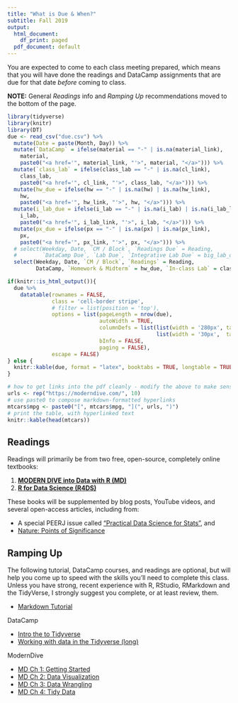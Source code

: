 ```yaml
---
title: "What is Due & When?"
subtitle: Fall 2019
output:
  html_document:
    df_print: paged
  pdf_document: default
---
```


You are expected to come to each class meeting prepared, which means that you will have done the readings and DataCamp assignments that are due for that date *before* coming to class. 

**NOTE:** General _Readings_ info and _Ramping Up_ recommendations moved to the bottom of the page.


```r
library(tidyverse)
library(knitr)
library(DT)
due <- read_csv("due.csv") %>%
  mutate(Date = paste(Month, Day)) %>%
  mutate(`DataCamp` = ifelse(material == "-" | is.na(material_link),
    material,
    paste0("<a href='", material_link, "'>", material, "</a>"))) %>% 
  mutate(`class_lab` = ifelse(class_lab == "-" | is.na(cl_link),
    class_lab,
    paste0("<a href='", cl_link, "'>", class_lab, "</a>"))) %>% 
  mutate(hw_due = ifelse(hw == "-" | is.na(hw) | is.na(hw_link),
    hw,
    paste0("<a href='", hw_link, "'>", hw, "</a>"))) %>% 
  mutate(i_lab_due = ifelse(i_lab == "-" | is.na(i_lab) | is.na(i_lab_link),
    i_lab,
    paste0("<a href='", i_lab_link, "'>", i_lab, "</a>"))) %>% 
  mutate(px_due = ifelse(px == "-" | is.na(px) | is.na(px_link),
    px,
    paste0("<a href='", px_link, "'>", px, "</a>"))) %>% 
  # select(Weekday, Date, `CM / Block`, `Readings Due` = Reading, 
  #        `DataCamp Due`, `Lab Due`, `Integrative Lab Due` = big_lab_due)
  select(Weekday, Date, `CM / Block`, `Readings` = Reading,
         DataCamp, `Homework & Midterm` = hw_due, `In-class Lab` = class_lab,`I_Lab` = i_lab_due, `Final Project` = px_due)
```

```r
if(knitr::is_html_output()){
  due %>% 
    datatable(rownames = FALSE,
              class = 'cell-border stripe',
              # filter = list(position = 'top'),
              options = list(pageLength = nrow(due), 
                             autoWidth = TRUE,
                             columnDefs = list(list(width = '280px', targets = c(3)),
                                               list(width = '30px',  targets = c(0)) ),
                             bInfo = FALSE,
                             paging = FALSE),
              escape = FALSE)
} else {
  knitr::kable(due, format = "latex", booktabs = TRUE, longtable = TRUE)
}
```

```r
# how to get links into the pdf cleanly - modify the above to make sense in pdf format
urls <- rep("https://moderndive.com/", 10)
# use paste0 to compose markdown-formatted hyperlinks
mtcars$mpg <- paste0("[", mtcars$mpg, "](", urls, ")")
# print the table, with hyperlinked text
knitr::kable(head(mtcars))
```

## Readings

Readings will primarily be from two free, open-source, completely online textbooks:

1. [**MODERN DIVE into Data with R (MD)**](http://moderndive.com) 
1. [**R for Data Science (R4DS)**](http://r4ds.had.co.nz) 

These books will be supplemented by blog posts, YouTube videos, and several open-access articles, including from:

- A special PEERJ issue called ["Practical Data Science for Stats"](https://peerj.com/collections/50-practicaldatascistats/), and
- [Nature: Points of Significance](https://www.nature.com/collections/qghhqm/pointsofsignificance)


## Ramping Up
The following tutorial, DataCamp courses, and readings are optional, but will help you come up to speed with the skills you'll need to complete this class. Unless you have strong, recent experience with R, RStudio, RMarkdown and the TidyVerse, I strongly suggest you complete, or at least review, them.

- [Markdown Tutorial](https://www.markdowntutorial.com)

DataCamp

- [Intro the to Tidyverse](https://www.datacamp.com/courses/introduction-to-the-tidyverse)
- [Working with data in the Tidyverse (long)](https://www.datacamp.com/courses/working-with-data-in-the-tidyverse)

ModernDive

- [MD Ch 1: Getting Started](https://moderndive.com/1-getting-started.html)
- [MD Ch 2: Data Visualization](https://moderndive.com/2-viz.html)	
- [MD Ch 3: Data Wrangling](https://moderndive.com/3-wrangling.html)	
- [MD Ch 4: Tidy Data](https://moderndive.com/4-tidy.html)	
